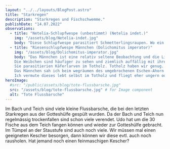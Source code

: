 ```yaml
---
layout: "../../layouts/BlogPost.astro"
title: "Starkregen"
description: "Starkregen und Fischschwemme."
publishDate: "14.07.2022"
observations:
  - title: "Netelia-Schlupfwespe (unbestimmt) (Netelia indet.)"
    img: "/assets/blog/Netelia-indet.jpg"
    body: "Diese Schlupfwespe parasitiert Schmetterlingsraupen. Wo ein Parasit muss es auch genug Wirtstiere, sprich Schmetterlinge geben."
  - title: "Riesenschlupfwespe Männchen (Dolichomitus imperator)"
    img: "/assets/blog/Dolichomitus-imperator.jpg"
    body: "Das Männchen ist eine relativ seltene Beobachtung und die Literatur ist auch relativ spärlich dazu.
    Die Weibchen sind häufiger zu sehen und ziemlich auffällig mit ihrer Größe und dem langen Legebohrer.
    Sie parasitierien Käferlarven im Totholz. Totholz haben wir genug.
    Das Männchen sah ich beim wegräumen des umgebrochenen Eschen-Ahorn im Totholz.
    Ich vermute dieses lebt selbst im Totholz und fliegt eher ungern oder gar nicht."
heroImage:
  #src: "/public/assets/blog/tote-flussbarsche.jpg"
  src: "/assets/blog/tote-flussbarsche.jpg" # for Image component
  alt: "Tote Flussbarsche"
---
```



Im Bach und Teich sind viele kleine Flussbarsche, die bei den letzten Starkregen aus der Gotteshülfe gespült wurden.
Da der Bach und Teich nun regelmässig trockenfallen sind schon viele verendet.
Udo hat um die 30 Fische aus dem Teich fangen können und wieder zur Gotteshülfe gebracht.
Im Tümpel an der Staustufe sind auch noch viele.
Wir müssen mal einen geeigneten Kescher besorgen, dann können wir diese evtl. auch noch rausholen.
Hat jemand noch einen feinmaschigen Kescher?


<Cards observations={frontmatter.observations} />
